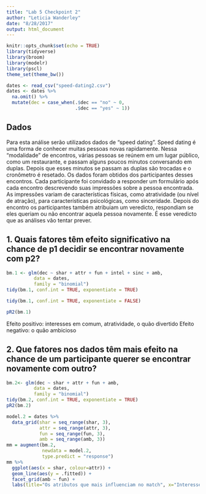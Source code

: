 ```yaml
---
title: "Lab 5 Checkpoint 2"
author: "Leticia Wanderley"
date: "8/28/2017"
output: html_document
---
```


```r
knitr::opts_chunk$set(echo = TRUE)
library(tidyverse)
library(broom)
library(modelr)
library(pscl)
theme_set(theme_bw())
```

```r
dates <- read_csv("speed-dating2.csv")
dates <- dates %>% 
  na.omit() %>%
  mutate(dec = case_when(.$dec == "no" ~ 0, 
                         .$dec == "yes" ~ 1))
```

## Dados

Para esta análise serão utilizados dados de "speed dating". Speed dating é uma forma de conhecer muitas pessoas novas rapidamente. Nessa "modalidade" de encontros, várias pessoas se reúnem em um lugar público, como um restaurante, e passam alguns poucos minutos conversando em duplas. Depois que esses minutos se passam as duplas são trocadas e o cronômetro é resetado. 
Os dados foram obtidos dos participantes desses encontros. Cada participante foi convidado a responder um formulário após cada encontro descrevendo suas impressões sobre a pessoa encontrada. As impressões variam de características físicas, como atratividade (ou nível de atração), para características psicológicas, como sinceridade.
Depois do encontro os participantes também atribuiam um veredicto, respondiam se eles queriam ou não encontrar aquela pessoa novamente. É esse veredicto que as análises vão tentar prever.

## 1. Quais fatores têm efeito significativo na chance de p1 decidir se encontrar novamente com p2? 

```r
bm.1 <- glm(dec ~ shar + attr + fun + intel + sinc + amb, 
          data = dates, 
          family = "binomial")
tidy(bm.1, conf.int = TRUE, exponentiate = TRUE)
```

```r
tidy(bm.1, conf.int = TRUE, exponentiate = FALSE)
```

```r
pR2(bm.1)
```

Efeito positivo: interesses em comum, atratividade, o quão divertido
Efeito negativo: o quão ambicioso

## 2. Que fatores nos dados têm mais efeito na chance de um participante querer se encontrar novamente com outro?

```r
bm.2<- glm(dec ~ shar + attr + fun + amb, 
          data = dates, 
          family = "binomial")
tidy(bm.2, conf.int = TRUE, exponentiate = TRUE)
pR2(bm.2)
```

```r
model.2 = dates %>% 
  data_grid(shar = seq_range(shar, 3), 
            attr = seq_range(attr, 3),
            fun = seq_range(fun, 3),
            amb = seq_range(amb, 3))
mm = augment(bm.2, 
             newdata = model.2, 
             type.predict = "response")
mm %>% 
  ggplot(aes(x = shar, colour=attr)) + 
  geom_line(aes(y = .fitted)) +
  facet_grid(amb ~ fun) +
  labs(title="Os atributos que mais influenciam no match", x="Interesses em comum", y="Predição do match", colour="Atração")
```